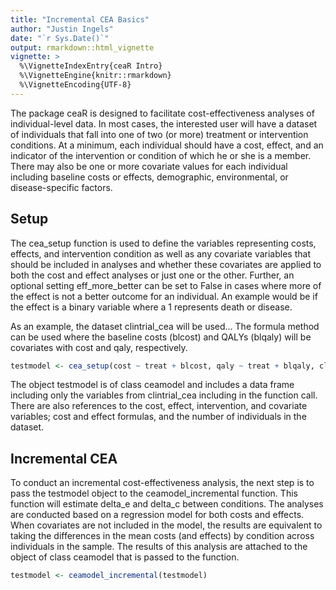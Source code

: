 ```yaml
---
title: "Incremental CEA Basics"
author: "Justin Ingels"
date: "`r Sys.Date()`"
output: rmarkdown::html_vignette
vignette: >
  %\VignetteIndexEntry{ceaR Intro}
  %\VignetteEngine{knitr::rmarkdown}
  %\VignetteEncoding{UTF-8}
---
```


The package ceaR is designed to facilitate cost-effectiveness analyses of 
individual-level data. In most cases, the interested user will have a dataset
of individuals that fall into one of two (or more) treatment or intervention
conditions. At a minimum, each individual should have a cost, effect, and an
indicator of the intervention or condition of which he or she is a member.
There may also be one or more covariate values for each individual including
baseline costs or effects, demographic, environmental, or disease-specific 
factors.

## Setup
The cea_setup function is used to define the variables representing costs, 
effects, and intervention condition as well as any covariate variables that
should be included in analyses and whether these covariates are applied to 
both the cost and effect analyses or just one or the other. Further, an
optional setting eff_more_better can be set to False in cases where more of
the effect is not a better outcome for an individual. An example would be if
the effect is a binary variable where a 1 represents death or disease.

As an example, the dataset clintrial_cea will be used... The formula method can
be used where the baseline costs (blcost) and QALYs (blqaly) will be covariates
with cost and qaly, respectively.

```r
testmodel <- cea_setup(cost ~ treat + blcost, qaly ~ treat + blqaly, clintrial_cea)
```

The object testmodel is of class ceamodel and includes a data frame including
only the variables from clintrial_cea including in the function call. There are
also references to the cost, effect, intervention, and covariate variables; cost
and effect formulas, and the number of individuals in the dataset.

## Incremental CEA
To conduct an incremental cost-effectiveness analysis, the next step is to pass
the testmodel object to the ceamodel_incremental function. This function will
estimate delta_e and delta_c between conditions. The analyses are conducted
based on a regression model for both costs and effects. When covariates are
not included in the model, the results are equivalent to taking the differences
in the mean costs (and effects) by condition across individuals in the sample.
The results of this analysis are attached to the object of class ceamodel that
is passed to the function.

```r
testmodel <- ceamodel_incremental(testmodel)
```

